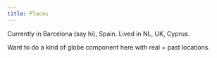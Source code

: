 ```yaml
---
title: Places
---
```


Currently in Barcelona (say hi), Spain. Lived in NL, UK, Cyprus.

Want to do a kind of globe component here with real + past locations.
